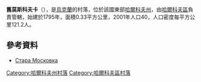 {{coord|49|55|15|N|35|59|19|E|scale:100000_region:UA|display=title}}

'''舊莫斯科夫卡'''（{{lang-uk|Стара Московка}}），是[[烏克蘭|烏克蘭]]的村落，位於該國東部[[哈爾科夫州|哈爾科夫州]]，由[[哈爾科夫區|哈爾科夫區]]負責管轄，始建於1795年，面積0.33平方公里，2001年人口40，人口密度每平方公里121.2人。

==參考資料==
*[http://w1.c1.rada.gov.ua/pls/z7502/A005?rdat1=09.01.2009&rf7571=34021 Стара Московка]{{dead link|date=2018年4月 |bot=InternetArchiveBot |fix-attempted=yes }}

{{DEFAULTSORT:Стара Московка}}
[[Category:哈爾科夫州村落|Category:哈爾科夫州村落]]
[[Category:哈爾科夫區村落|Category:哈爾科夫區村落]]


{{Kharkiv-geo-stub}}